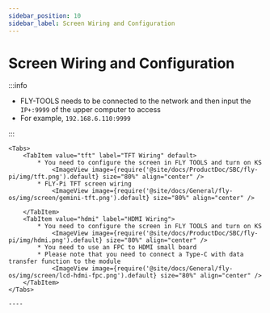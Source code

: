 ```yaml
---
sidebar_position: 10
sidebar_label: Screen Wiring and Configuration
---
```




# Screen Wiring and Configuration

:::info

* FLY-TOOLS needs to be connected to the network and then input the `IP+:9999` of the upper computer to access
* For example, `192.168.6.110:9999`

:::


    <Tabs>
        <TabItem value="tft" label="TFT Wiring" default>
            * You need to configure the screen in FLY TOOLS and turn on KS
                <ImageView image={require('@site/docs/ProductDoc/SBC/fly-pi/img/tft.png').default} size="80%" align="center" />
            * FLY-Pi TFT screen wiring
                <ImageView image={require('@site/docs/General/fly-os/img/screen/gemini-tft.png').default} size="80%" align="center" />

        </TabItem>
        <TabItem value="hdmi" label="HDMI Wiring">
            * You need to configure the screen in FLY TOOLS and turn on KS
                <ImageView image={require('@site/docs/ProductDoc/SBC/fly-pi/img/hdmi.png').default} size="80%" align="center" />               
            * You need to use an FPC to HDMI small board
            * Please note that you need to connect a Type-C with data transfer function to the module
                <ImageView image={require('@site/docs/General/fly-os/img/screen/lcd-hdmi-fpc.png').default} size="80%" align="center" />
        </TabItem>
    </Tabs>

    ----